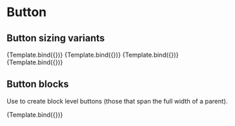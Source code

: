 

<Meta title="Components/Button/Sizes" component={Button} />


# Button

## Button sizing variants

<Canvas>
  <Story name="Default" args={{ children: "Default" }}>
    {Template.bind({})}
  </Story>
  <Story name="Large" args={{ size: "lg", children: "Large" }}>
    {Template.bind({})}
  </Story>
  <Story name="Small" args={{ size: "sm", children: "Small" }}>
    {Template.bind({})}
  </Story>
  <Story name="Extra small" args={{ size: "xs", children: "Extra small" }}>
    {Template.bind({})}
  </Story>
</Canvas>

## Button blocks

Use to create block level buttons (those that span the full width of a parent).

<Canvas>
  <Story name="Block" args={{ block: true, children: "Block primary button" }}>
    {Template.bind({})}
  </Story>
</Canvas>
